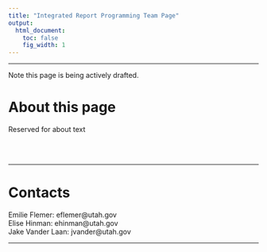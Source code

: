 ```yaml
---
title: "Integrated Report Programming Team Page"
output:
  html_document:
    toc: false  
    fig_width: 1
---
```


----

Note this page is being actively drafted.


# About this page
Reserved for about text

<br>
<br>

----

# Contacts
Emilie Flemer: eflemer@utah.gov  
Elise Hinman: ehinman@utah.gov  
Jake Vander Laan: jvander@utah.gov  

----



